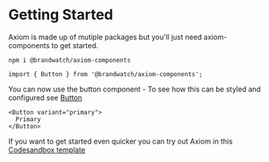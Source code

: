 <Meta title="Getting Started" />

# Getting Started

Axiom is made up of mutiple packages but you'll just need axiom-components to get started.

```
npm i @brandwatch/axiom-components
```

```
import { Button } from '@brandwatch/axiom-components';
```

You can now use the button component - To see how this can be styled and configured see [Button](/?path=/docs/button--example)

```
<Button variant="primary">
  Primary
</Button>
```

If you want to get started even quicker you can try out Axiom in this [Codesandbox template](https://codesandbox.io/s/axiom-template-p9r9ox564q?file=/src/index.js)